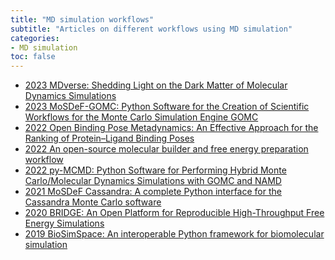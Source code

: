 ```yaml
---
title: "MD simulation workflows"
subtitle: "Articles on different workflows using MD simulation"
categories:
- MD simulation
toc: false
---
```


* [2023 MDverse: Shedding Light on the Dark Matter of Molecular Dynamics Simulations](https://doi.org/10.1101/2023.05.02.538537){target="_blank"}
* [2023 MoSDeF-GOMC: Python Software for the Creation of Scientific Workflows for the Monte Carlo Simulation Engine GOMC](https://doi.org/10.1021/acs.jcim.2c01498){target="_blank"}
* [2022 Open Binding Pose Metadynamics: An Effective Approach for the Ranking of Protein–Ligand Binding Poses](https://doi.org/10.1021/acs.jcim.2c01142){target="_blank"}
* [2022 An open-source molecular builder and free energy preparation workflow](https://doi.org/10.1038/s42004-022-00754-9){target="_blank"}
* [2022 py-MCMD: Python Software for Performing Hybrid Monte Carlo/Molecular Dynamics Simulations with GOMC and NAMD](https://doi.org/10.1021/acs.jctc.1c00911){target="_blank"}
* [2021 MoSDeF Cassandra: A complete Python interface for the Cassandra Monte Carlo software](https://doi.org/10.1002/jcc.26544){target="_blank"}
* [2020 BRIDGE: An Open Platform for Reproducible High-Throughput Free Energy Simulations](https://doi.org/10.1021/acs.jcim.0c00206){target="_blank"}
* [2019 BioSimSpace: An interoperable Python framework for biomolecular simulation](https://doi.org/10.21105/joss.01831){target="_blank"}
